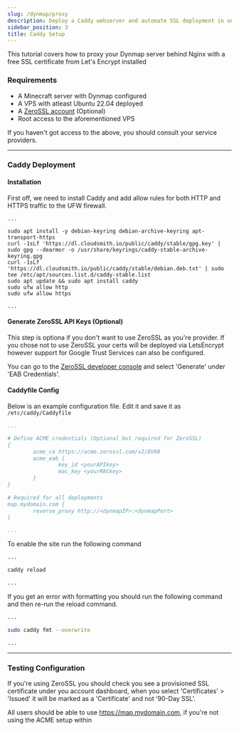 ```yaml
---
slug: /dynmap/proxy
description: Deploy a Caddy webserver and automate SSL deployment in only a few minutes.
sidebar_position: 3
title: Caddy Setup
---
```


This tutorial covers how to proxy your Dynmap server behind Nginx with a free SSL certificate from Let's Encrypt installed

### Requirements

* A Minecraft server with Dynmap configured
* A VPS with atleast Ubuntu 22.04 deployed
* A [ZeroSSL account](https://zerossl.com/?fpr=setupmd) (Optional)
* Root access to the aforementioned VPS

If you haven't got access to the above, you should consult your service providers.

---

### Caddy Deployment

#### Installation

First off, we need to install Caddy and add allow rules for both HTTP and HTTPS traffic to the UFW firewall.

```
...

sudo apt install -y debian-keyring debian-archive-keyring apt-transport-https
curl -1sLf 'https://dl.cloudsmith.io/public/caddy/stable/gpg.key' | sudo gpg --dearmor -o /usr/share/keyrings/caddy-stable-archive-keyring.gpg
curl -1sLf 'https://dl.cloudsmith.io/public/caddy/stable/debian.deb.txt' | sudo tee /etc/apt/sources.list.d/caddy-stable.list
sudo apt update && sudo apt install caddy
sudo ufw allow http
sudo ufw allow https

...
```

#### Generate ZeroSSL API Keys (Optional)

This step is optiona if you don't want to use ZeroSSL as you're provider. If you chose not to use ZeroSSL your certs will be deployed via LetsEncrypt however support for Google Trust Services can also be configured.

You can go to the [ZeroSSL developer console](https://app.zerossl.com/developer) and select 'Generate' under 'EAB Credentials'.


#### Caddyfile Config

Below is an example configuration file. Edit it and save it as `/etc/caddy/Caddyfile`

```yaml
...

# Define ACME credentials (Optional but required for ZeroSSL)
{
        acme_ca https://acme.zerossl.com/v2/DV90
        acme_eab {
                key_id <yourAPIkey>
                mac_key <yourMACkey>
        }
}

# Required for all deployments
map.mydomain.com {
        reverse_proxy http://<dynmapIP>:<dynmapPort>
}

...
```

To enable the site run the following command

```bash
...

caddy reload

...
```

If you get an error with formatting you should run the following command and then re-run the reload command.

```bash
...

sudo caddy fmt --overwrite

...
```

---

### Testing Configuration

If you're using ZeroSSL you should check you see a provisioned SSL certificate under you account dashboard, when you select 'Certificates' > 'Issued' it will be marked as a 'Certificate' and not '90-Day SSL'.

All users should be able to use https://map.mydomain.com, if you're not using the ACME setup within